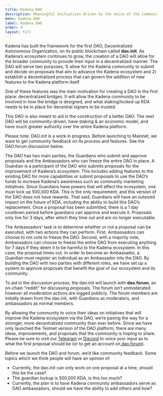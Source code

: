 ```yaml
---
title: Kadena DAO
description: Meaningful Initiatives Driven by the Voice of the Community
menu: Kadena DAO
label: Kadena DAO
order: 4
layout: full
---
```


Kadena has built the framework for the first DAO, Decentralized Autonomous
Organization, on its public blockchain called **dao.init**. As Kadena’s
ecosystem continues to grow, the creation of a DAO will allow for the broader
community to provide their input in a decentralized manner. The DAO will serve
two purposes, 1) allow for the Kadena community to submit and decide on
proposals that aim to advance the Kadena ecosystem and 2) establish a
decentralized process that can govern the addition of new features to the Kadena
platform itself.

One of these features was the main motivation for creating a DAO in the first
place: decentralized bridges. It will allow the Kadena community to be involved
in how the bridge is designed, and what staking/locked up KDA needs to be in
place for decentral signers to be trusted.

This DAO is also meant to aid in the construction of a better DAO. The next DAO
will be community-driven, have staking & an economic model, and have much
greater authority over the entire Kadena platform.

Please note: DAO.init is a work in progress. Before launching to Mainnet, we
want to get community feedback on its process and features. See the DAO.forum
discussion below.

The DAO has two main parties, the Guardians who submit and approve proposals and
the Ambassadors who can freeze the entire DAO in place. A Guardian is a
participant of the DAO who submits proposals for the improvement of Kadena’s
ecosystem. This includes adding features to the existing DAO for more
capabilities or submit proposals to use the DAO’s funds to increase Kadena’s
awareness such as community marketing initiatives. Since Guardians have powers
that will affect the ecosystem, one must lock up 500,000 KDA. This is the only
requirement, and this version of the DAO does not have rewards. That said,
Guardians will have an outsized impact on the future of KDA, including the
ability to build this DAO’s replacement. Once a proposal has been submitted,
there is a 1 day cooldown period before guardians can approve and execute it.
Proposals only live for 3 days, after which they time out and are no longer
executable.

The Ambassadors’ task is to determine whether or not a proposal can be executed,
with two actions they can perform. First, Ambassadors can choose to not vote to
freeze the DAO. Second, with a majority vote, Ambassadors can choose to freeze
the entire DAO from executing anything for 7 days if they deem it to be harmful
to the Kadena ecosystem. In this case, the proposal times out. In order to
become an Ambassador, a Guardian must register an individual as an Ambassador
into the DAO. By building the DAO with two parties with different roles, we have
set up a system to approve proposals that benefit the goal of our ecosystem and
its community.

To aid in the discussion process, the dao.init will launch with **dao.forum**,
an on-chain “reddit” for discussing proposals. The forum isn’t unmoderated
however all moderation actions are logged publicly. The forum members are
initially drawn from the dao.init, with Guardians as moderators, and ambassadors
as normal members.

By allowing the community to voice their ideas on initiatives that will improve
the Kadena ecosystem via the DAO, we’re paving the way for a stronger, more
decentralized community than ever before. Since we have only launched the
Testnet version of the DAO platform, there are many ideas, improvements, and
proposals that the community is hoping to share. Please be sure to visit our
[Telegram](https://t.me/kadena_io) or [Discord](https://discord.io/kadena) to
voice your input as to what the first proposal should be (or to get an account
on[ dao.forum](https://kadena-io.github.io/dao.init-frontend/?app=forum&topicId=0&ui=topics)).

Before we launch the DAO and forum, we’d like community feedback. Some topics
which we think people will have an opinion of:

- Currently, the dao.init can only work on one proposal at a time, should this
  be the case?
- The guardian lockup is 500,000 KDA, is this too much?
- Currently, the plan is to have Kadena community ambassadors serve as DAO
  ambassadors, should we have the ability to add others and how?
